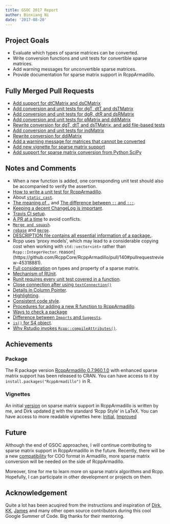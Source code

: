 ```yaml
---
title: GSOC 2017 Report
author: Binxiang Ni
date: '2017-08-20'
---
```


## Project Goals
* Evaluate which types of sparse matrices can be converted.
* Write conversion functions and unit tests for convertible sparse matrices.
* Add warning messages for unconvertible sparse matrices.
* Provide documentation for sparse matrix support in RcppArmadillo.

## Fully Merged Pull Requests  

* [Add support for dtCMatrix and dsCMatrix](https://github.com/RcppCore/RcppArmadillo/pull/135) 
* [Add conversion and unit tests for dgT, dtT and dsTMatrix](https://github.com/RcppCore/RcppArmadillo/pull/136)
* [Add conversion and unit tests for dgR, dtR and dsRMatrix](https://github.com/RcppCore/RcppArmadillo/pull/139)
* [Add conversion and unit tests for pMatrix and ddiMatrix](https://github.com/RcppCore/RcppArmadillo/pull/140)
* [Rewrite conversion for dgT, dtT and dsTMatrix, and add file-based tests](https://github.com/RcppCore/RcppArmadillo/pull/142)
* [Add conversion and unit tests for indMatrix](https://github.com/RcppCore/RcppArmadillo/pull/144)
* [Rewrite conversion for ddiMatrix](https://github.com/RcppCore/RcppArmadillo/pull/145)
* [Add a warning message for matrices that cannot be converted](https://github.com/RcppCore/RcppArmadillo/pull/147)
* [Add new vignette for sparse matrix support](https://github.com/RcppCore/RcppArmadillo/pull/152)
* [Add support for sparse matrix conversion from Python SciPy](https://github.com/RcppCore/RcppArmadillo/pull/158)

## Notes and Comments  
* When a new function is added, one corresponding unit test should also be accompanied to verify the assertion.
* [How to write a unit test for RcppArmadillo](https://github.com/RcppCore/RcppArmadillo/pull/135#issuecomment-308569350).
* About [`static_cast`](http://en.cppreference.com/w/cpp/language/static_cast).
* [The meaning of `.`](https://github.com/RcppCore/RcppArmadillo/pull/135#issuecomment-308627910) and [The difference between `::` and `:::`](https://stat.ethz.ch/R-manual/R-devel/library/base/html/ns-dblcolon.html).
* [Keeping a decent ChangeLog is important](https://github.com/RcppCore/RcppArmadillo/pull/135#issuecomment-308998693).
* [Travis CI setup](https://github.com/mbonaci/mbo-storm/wiki/Integrate-Travis-CI-with-your-GitHub-repo).
* [A PR at a time](https://github.com/RcppCore/RcppArmadillo/pull/136#issuecomment-309278391) to avoid conflicts.
* [`Merge and squash`](https://github.com/RcppCore/RcppArmadillo/pull/136#issuecomment-309286287).
* [`rebase`](https://github.com/RcppCore/RcppArmadillo/pull/139#issuecomment-309478465) and [`merge`](https://github.com/RcppCore/RcppArmadillo/pull/139#issuecomment-309488302).
* [DESCRIPTION file contains all essential information of a package.](https://github.com/RcppCore/RcppArmadillo/pull/140#issuecomment-309626340).
* Rcpp uses 'proxy models', which may lead to a considerable copying cost when working with `std::vector<int>` rather than  `Rcpp::IntegerVector`.  reason](https://github.com/RcppCore/RcppArmadillo/pull/140#pullrequestreview-45318881).
* [Full consideration](https://github.com/RcppCore/RcppArmadillo/pull/140#discussion_r123146557) on types and property of a sparse matrix.
* [Mechanism of RUnit](https://github.com/RcppCore/RcppArmadillo/pull/142#issuecomment-312998351).
* [Runit requires every unit test covered in a function](https://github.com/RcppCore/RcppArmadillo/pull/142#issuecomment-313249482).
* [Close connection after using `textConnection()`](https://github.com/RcppCore/RcppArmadillo/pull/144#issuecomment-313882515)
* [Details in Column Pointer](https://github.com/RcppCore/RcppArmadillo/pull/150#issuecomment-319438038).
* [Highlighting](https://github.com/RcppCore/RcppArmadillo/pull/153#issuecomment-319237045).
* [Consistent code style](https://github.com/RcppCore/RcppArmadillo/issues/134#issuecomment-305604312).
* [Procedures for adding a new R function to RcppArmadillo](https://github.com/RcppCore/RcppArmadillo/issues/141#issuecomment-320439915).
* [Ways to check a package](https://github.com/RcppCore/RcppArmadillo/issues/157#issuecomment-320538179)
* [Difference between `Imports` and `Suggests`](https://github.com/RcppCore/RcppArmadillo/issues/157#issuecomment-321234972).
* [`is()` for S4 object](https://github.com/RcppCore/RcppArmadillo/issues/161#issuecomment-323467101).
* [Why Rstudio invokes `Rcpp::compileAttributes()`](https://github.com/RcppCore/RcppArmadillo/issues/163#issuecomment-323504754).

## Achievements

### Package
The R package version [RcppArmadillo 0.7.960.1.0](https://cran.r-project.org/web/packages/RcppArmadillo/index.html) with enhanced sparse matrix support has been released to CRAN. You can have access to it by `install.packages("RcppArmadillo")` in R. 

### Vignettes
An initial [version](https://github.com/binxiangni/Sparse_Matrix_in_RcppArmadillo/blob/master/RcppArmadillo-sparseMatrix.Rnw) on sparse matrix support in RcppArmadillo is written by me, and Dirk updated [it](https://github.com/RcppCore/RcppArmadillo/blob/master/vignettes/RcppArmadillo-sparseMatrix.Rnw) with the standard 'Rcpp Style' in LaTeX. You can have access to more readable vignettes here: [Initial](https://github.com/binxiangni/Sparse_Matrix_in_RcppArmadillo/blob/master/RcppArmadillo-sparseMatrix.pdf), [Improved](http://dirk.eddelbuettel.com/tmp/RcppArmadillo-sparseMatrix.pdf)

## Future
Although the end of GSOC approaches, I will continue contributing to sparse matrix support in RcppArmadillo in the future. Recently, there will be a new [compatibility](https://github.com/conradsnicta/armadillo-code/issues/13) for COO format in Armadillo, more sparse matrix conversion will be needed on the side of RcppArmadillo. 

Moreover, time for me to learn more on sparse matrix algorithms and Rcpp. Hopefully, I can participate in other development or projects on them. 

## Acknowledgement
Quite a lot has been acuqired from the instructions and inspiration of [Dirk](https://github.com/eddelbuettel), [KK](https://github.com/thirdwing), [James](https://github.com/coatless) and many other open source contributors during this cool Google Summer of Code. Big thanks for their mentoring. 
